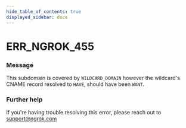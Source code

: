 ```yaml
---
hide_table_of_contents: true
displayed_sidebar: docs
---
```



# ERR_NGROK_455

### Message

This subdomain is covered by `WILDCARD_DOMAIN` however the wildcard's CNAME record resolved to `HAVE`, should have been `WANT`.

<ErrorDetails error="err_ngrok_455" />

### Further help

If you're having trouble resolving this error, please reach out to [support@ngrok.com](mailto:support@ngrok.com?subject=Help%20with%20ERR_NGROK_455)
